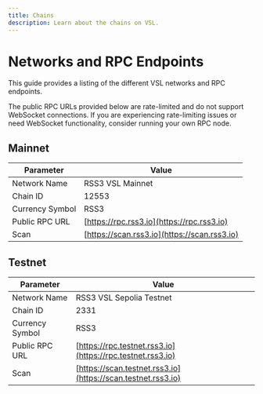```yaml
---
title: Chains
description: Learn about the chains on VSL.
---
```


# Networks and RPC Endpoints

This guide provides a listing of the different VSL networks and RPC endpoints.

The public RPC URLs provided below are rate-limited and do not support WebSocket connections. If you are experiencing rate-limiting issues or need WebSocket functionality, consider running your own RPC node.

## Mainnet

| Parameter | Value |
|-----------|-------|
| Network Name | RSS3 VSL Mainnet |
| Chain ID | 12553 |
| Currency Symbol | RSS3 |
| Public RPC URL | [https://rpc.rss3.io](https://rpc.rss3.io) |
| Scan | [https://scan.rss3.io](https://scan.rss3.io) |

## Testnet

| Parameter | Value |
|-----------|-------|
| Network Name | RSS3 VSL Sepolia Testnet |
| Chain ID | 2331 |
| Currency Symbol | RSS3 |
| Public RPC URL | [https://rpc.testnet.rss3.io](https://rpc.testnet.rss3.io) |
| Scan | [https://scan.testnet.rss3.io](https://scan.testnet.rss3.io) |
